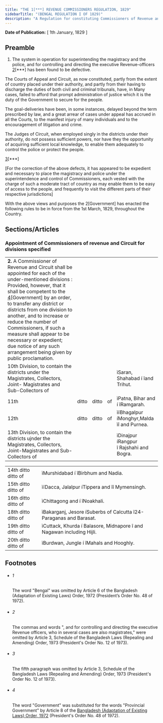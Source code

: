 ```yaml
---
title: "THE 1[***] REVENUE COMMISSIONERS REGULATION, 1829"
sidebarTitle: "(BENGAL REGULATION I OF 1829)"
description: "A Regulation for constituting Commissioners of Revenue and Circuit"
---
```


**Date of Publication:** [ 1th January, 1829 ]

## Preamble

1. The system in operation for superintending the magistracy and the police, and for controlling and directing the executive Revenue-officers [2](1)[\*\*\*] has been found to be defective.

The Courts of Appeal and Circuit, as now constituted, partly from the extent of country placed under their authority, and partly from their having to discharge the duties of both civil and criminal tribunals, have, in Many cases, failed to afford that prompt administration of justice which it is the duty of the Government to secure for the people.

The goal-deliveries have been, in some instances, delayed beyond the term prescribed by law, and a great arrear of cases under appeal has accrued in all the Courts, to the manifest injury of many individuals and to the encouragement of litigation and crime.

The Judges of Circuit, when employed singly in the districts under their authority, do not possess sufficient powers, nor have they the opportunity of acquiring sufficient local knowledge, to enable them adequately to control the police or protect the people.

[3](2)[\*\*\*]

[For the correction of the above defects, it has appeared to be expedient and necessary to place the magistracy and police under the superintendence and control of Commissioners, each vested with the charge of such a moderate tract of country as may enable them to be easy of access to the people, and frequently to visit the different parts of their respective jurisdictions]

With the above views and purposes the 2[Government] has enacted the following rules to be in force from the 1st March, 1829, throughout the Country.

## Sections/Articles

### Appointment of Commissioners of revenue and Circuit for divisions specified

|                                                                                                                                                                                                                                                                                                                                                                                                                                                                 |       |       |     |                                           |
| --------------------------------------------------------------------------------------------------------------------------------------------------------------------------------------------------------------------------------------------------------------------------------------------------------------------------------------------------------------------------------------------------------------------------------------------------------------- | ----- | ----- | --- | ----------------------------------------- |
| **2.** A Commissioner of Revenue and Circuit shall be appointed for each of the under-mentioned divisions : Provided, however, that it shall be competent to the [4](1)[Government] by an order, to transfer any district or districts from one division to another, and to increase or reduce the number of Commissioners, if such a measure shall appear to be necessary or expedient; due notice of any such arrangement being given by public proclamation. |       |       |     |                                           |
| 10th Division, to contain the districts under the Magistrates, Collectors, Joint- Magistrates and Sub-Collectors of                                                                                                                                                                                                                                                                                                                                             |       |       |     | ìSaran, Shahabad í îand Trihut.           |
| 11th                                                                                                                                                                                                                                                                                                                                                                                                                                                            | ditto | ditto | of  | ìPatna, Bihar and í îRamgarah.            |
| 12th                                                                                                                                                                                                                                                                                                                                                                                                                                                            | ditto | ditto | of  | ìïBhagalpur íMonghyr,Malda ïî and Purnea. |
| 13th Division, to contain the districts ujnder the Magistrates, Collectors, Joint-Magistrates and Sub-Collectors of                                                                                                                                                                                                                                                                                                                                             |       |       |     | ìDinajpur íRangpur î Rajshahi and Bogra.  |

|                     |                                                                       |
| ------------------- | --------------------------------------------------------------------- |
| 14th ditto ditto of | ìMurshidabad í îBirbhum and Nadia.                                    |
| 15th ditto ditto of | ìïDacca, Jalalpur íTippera and ïî Mymensingh.                         |
| 16th ditto ditto of | ìChittagong and í îNoakhali.                                          |
| 18th ditto ditto of | ìBakarganj, Jesore íSuberbs of Calcutta î24-Paraganas and Barasat.    |
| 19th ditto ditto of | ìCuttack, Khurda í Balasore, Midnapore î and Nagawan including Hijli. |
| 20th ditto ditto of | ìBurdwan, Jungle í îMahals and Hooghly.                               |

## Footnotes

- ###### 1

  The word "Bengal" was omitted by Article 6 of the Bangladesh (Adaptation of Existing Laws) Order, 1972 (President’s Order No. 48 of 1972).

- ###### 2

  The commas and words ", and for controlling and directing the executive Revenue officers, who in several cases are also magistrates," were omitted by Article 3, Schedule of the Bangladesh Laws (Repealing and Amending) Order, 1973 (President's Order No. 12 of 1973).

- ###### 3

  The fifth paragraph was omitted by Article 3, Schedule of the Bangladesh Laws (Repealing and Amending) Order, 1973 (President's Order No. 12 of 1973).

- ###### 4

  The word "Government" was substituted for the words "Provincial Government" by Article 8 of the [Bangladesh (Adaptation of Existing Laws) Order, 1972](/act-388.html "Bangladesh (Adaptation of Existing Laws) Order, 1972 ") (President's Order No. 48 of 1972).
